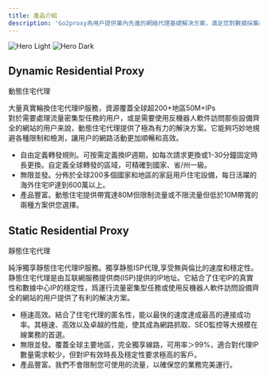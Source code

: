 ```yaml
---
title: 產品介紹
description: 'Go2proxy為用戶提供業內先進的網絡代理基礎解決方案，滿足您對數據採集的多元化需求！'
---
```


<img
  className="block dark:hidden"
  src="/images/hero-light.svg"
  alt="Hero Light"
/>
<img
  className="hidden dark:block"
  src="/images/hero-dark.svg"
  alt="Hero Dark"
/>

## Dynamic Residential Proxy
動態住宅代理

大量真實輪換住宅代理IP服務，資源覆蓋全球超200+地區50M+IPs
<br />對於需要處理流量密集型任務的用户，或是需要使用反機器人軟件訪問那些設備齊全的網站的用户来說，動態住宅代理提供了極為有力的解決方案。它能夠巧妙地規避各種限制和檢測，讓用户的網路活動更加順暢和高效。

- 自由定義轉發規則。可按需定義換IP週期，如每次請求更換或1-30分鐘固定時長更換。自定義全球轉發的區域，可精確到國家、省/州一級。
- 無限並發。分佈於全球200多個國家和地區的家庭用戶住宅設備，每日活躍的海外住宅IP達到600萬以上。
- 產品豐富。動態住宅提供帶寬達80M但限制流量或不限流量但低於10M帶寬的兩種方案供您選擇。

## Static Residential Proxy
靜態住宅代理

純淨獨享靜態住宅代理IP服務。獨享静態ISP代理,享受無與倫比的速度和穩定性。
<br />静態住宅代理是由互联網服務提供商(ISP)提供的IP地址。它結合了住宅IP的真實性和數據中心IP的穩定性，爲運行流量密集型任務或使用反機器人軟件訪問設備齊全的網站的用户提供了有利的解決方案。

- 極速高效。結合了住宅代理的匿名性，能以最快的速度達成最高的連接成功率。其極速、高效以及卓越的性能，使其成為網路抓取、SEO監控等大規模在線業務的首選。
- 無限並發。覆蓋全球主要地區，完全獨享線路，可用率＞99%，適合對代理IP數量需求較少，但對IP有效時長及穩定性要求極高的客戶。
- 產品豐富。我們不會限制您可使用的流量，以確保您的業務完美運行。